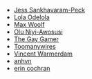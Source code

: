 ---
---

- [Jess Sankhavaram-Peck](https://jessbpeck.com/)
- [Lola Odelola](https://lolaslab.co/)
- [Max Woolf](https://minimaxir.com/)
- [Olu Niyi-Awosusi](https://olu.online/)
- [The Gay Gamer](http://www.thegaygamer.com/)
- [Toomanywires](http://www.toomanywires.co.uk/)
- [Vincent Warmerdam](https://koaning.io)
- [anhvn](https://anhvn.com/blog/)
- [erin cochran](https://kvuzet.net/)